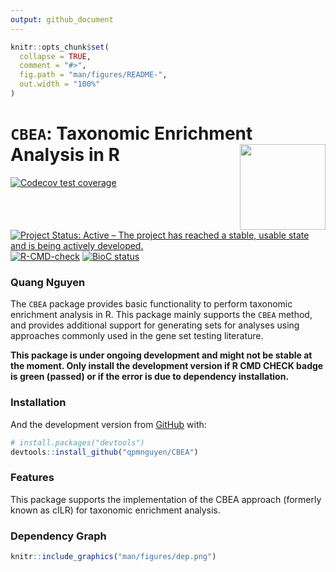 ```yaml
---
output: github_document
---
```


<!-- README.md is generated from README.Rmd. Please edit that file -->

```r
knitr::opts_chunk$set(
  collapse = TRUE,
  comment = "#>",
  fig.path = "man/figures/README-",
  out.width = "100%"
)
```

# `CBEA`: Taxonomic Enrichment Analysis in R <img src='man/figures/hex-CBEA.png' align="right" height="137" />
<!-- badges: start -->
[![Codecov test coverage](https://codecov.io/gh/qpmnguyen/CBEA/branch/master/graph/badge.svg)](https://codecov.io/gh/qpmnguyen/CBEA?branch=master)
[![Project Status: Active – The project has reached a stable, usable state and is being actively developed.](https://www.repostatus.org/badges/latest/active.svg)](https://www.repostatus.org/#active)
[![R-CMD-check](https://github.com/qpmnguyen/CBEA/workflows/R-CMD-check-bioc/badge.svg)](https://github.com/qpmnguyen/CBEA/actions)
[![BioC status](http://www.bioconductor.org/shields/build/release/bioc/CBEA.svg)](https://bioconductor.org/checkResults/release/bioc-LATEST/CBEA)
<!-- badges: end -->

### Quang Nguyen

The `CBEA` package provides basic functionality to perform taxonomic enrichment analysis in R. This package mainly supports the `CBEA` method, and provides additional support for generating sets for analyses using approaches commonly used in the gene set testing literature. 

**This package is under ongoing development and might not be stable at the moment. Only install the development version if R CMD CHECK badge is green (passed) or if the error is due to dependency installation.**  

### Installation  

And the development version from [GitHub](https://github.com/) with:

``` r
# install.packages("devtools")
devtools::install_github("qpmnguyen/CBEA")
```


### Features  

This package supports the implementation of the CBEA approach (formerly known as cILR) for taxonomic enrichment analysis.   

### Dependency Graph  

```r
knitr::include_graphics("man/figures/dep.png")
```
